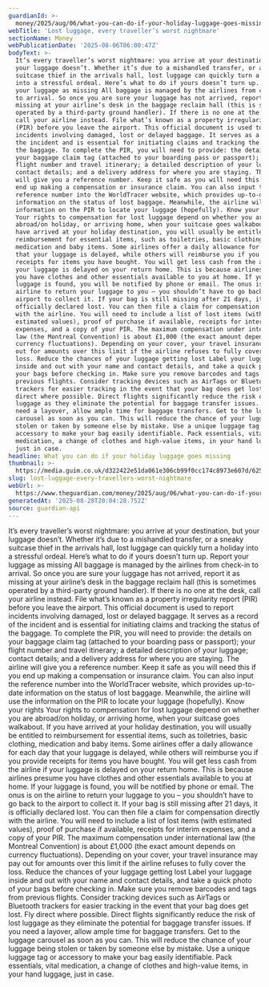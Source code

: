 ```yaml
---
guardianId: >-
  money/2025/aug/06/what-you-can-do-if-your-holiday-luggage-goes-missing-suitcase-airport
webTitle: 'Lost luggage, every traveller’s worst nightmare'
sectionName: Money
webPublicationDate: '2025-08-06T06:00:47Z'
bodyText: >-
  It’s every traveller’s worst nightmare: you arrive at your destination, but
  your luggage doesn’t. Whether it’s due to a mishandled transfer, or a sneaky
  suitcase thief in the arrivals hall, lost luggage can quickly turn a holiday
  into a stressful ordeal. Here’s what to do if yours doesn’t turn up. Report
  your luggage as missing All baggage is managed by the airlines from check-in
  to arrival. So once you are sure your luggage has not arrived, report it as
  missing at your airline’s desk in the baggage reclaim hall (this is sometimes
  operated by a third-party ground handler). If there is no one at the desk,
  call your airline instead. File what’s known as a property irregularity report
  (PIR) before you leave the airport. This official document is used to report
  incidents involving damaged, lost or delayed baggage. It serves as a record of
  the incident and is essential for initiating claims and tracking the status of
  the baggage. To complete the PIR, you will need to provide: the details on
  your baggage claim tag (attached to your boarding pass or passport); your
  flight number and travel itinerary; a detailed description of your luggage;
  contact details; and a delivery address for where you are staying. The airline
  will give you a reference number. Keep it safe as you will need this if you
  end up making a compensation or insurance claim. You can also input the
  reference number into the WorldTracer website, which provides up-to-date
  information on the status of lost baggage. Meanwhile, the airline will use the
  information on the PIR to locate your luggage (hopefully). Know your rights
  Your rights to compensation for lost luggage depend on whether you are
  abroad/on holiday, or arriving home, when your suitcase goes walkabout. If you
  have arrived at your holiday destination, you will usually be entitled to
  reimbursement for essential items, such as toiletries, basic clothing,
  medication and baby items. Some airlines offer a daily allowance for each day
  that your luggage is delayed, while others will reimburse you if you provide
  receipts for items you have bought. You will get less cash from the airline if
  your luggage is delayed on your return home. This is because airlines presume
  you have clothes and other essentials available to you at home. If your
  luggage is found, you will be notified by phone or email. The onus is on the
  airline to return your luggage to you – you shouldn’t have to go back to the
  airport to collect it. If your bag is still missing after 21 days, it is
  officially declared lost. You can then file a claim for compensation directly
  with the airline. You will need to include a list of lost items (with
  estimated values), proof of purchase if available, receipts for interim
  expenses, and a copy of your PIR. The maximum compensation under international
  law (the Montreal Convention) is about £1,000 (the exact amount depends on
  currency fluctuations). Depending on your cover, your travel insurance may pay
  out for amounts over this limit if the airline refuses to fully cover the
  loss. Reduce the chances of your luggage getting lost Label your luggage
  inside and out with your name and contact details, and take a quick photo of
  your bags before checking in. Make sure you remove barcodes and tags from
  previous flights. Consider tracking devices such as AirTags or Bluetooth
  trackers for easier tracking in the event that your bag does get lost. Fly
  direct where possible. Direct flights significantly reduce the risk of lost
  luggage as they eliminate the potential for baggage transfer issues. If you
  need a layover, allow ample time for baggage transfers. Get to the luggage
  carousel as soon as you can. This will reduce the chance of your luggage being
  stolen or taken by someone else by mistake. Use a unique luggage tag or
  accessory to make your bag easily identifiable. Pack essentials, vital
  medication, a change of clothes and high-value items, in your hand luggage,
  just in case.
headline: What you can do if your holiday luggage goes missing
thumbnail: >-
  https://media.guim.co.uk/d322422e51da061e306cb99f0cc174c8973e607d/625_0_3750_3000/500.jpg
slug: lost-luggage-every-travellers-worst-nightmare
webUrl: >-
  https://www.theguardian.com/money/2025/aug/06/what-you-can-do-if-your-holiday-luggage-goes-missing-suitcase-airport
generatedAt: '2025-08-28T20:04:28.752Z'
source: guardian-api
---
```

It’s every traveller’s worst nightmare: you arrive at your destination, but your luggage doesn’t. Whether it’s due to a mishandled transfer, or a sneaky suitcase thief in the arrivals hall, lost luggage can quickly turn a holiday into a stressful ordeal. Here’s what to do if yours doesn’t turn up. Report your luggage as missing All baggage is managed by the airlines from check-in to arrival. So once you are sure your luggage has not arrived, report it as missing at your airline’s desk in the baggage reclaim hall (this is sometimes operated by a third-party ground handler). If there is no one at the desk, call your airline instead. File what’s known as a property irregularity report (PIR) before you leave the airport. This official document is used to report incidents involving damaged, lost or delayed baggage. It serves as a record of the incident and is essential for initiating claims and tracking the status of the baggage. To complete the PIR, you will need to provide: the details on your baggage claim tag (attached to your boarding pass or passport); your flight number and travel itinerary; a detailed description of your luggage; contact details; and a delivery address for where you are staying. The airline will give you a reference number. Keep it safe as you will need this if you end up making a compensation or insurance claim. You can also input the reference number into the WorldTracer website, which provides up-to-date information on the status of lost baggage. Meanwhile, the airline will use the information on the PIR to locate your luggage (hopefully). Know your rights Your rights to compensation for lost luggage depend on whether you are abroad/on holiday, or arriving home, when your suitcase goes walkabout. If you have arrived at your holiday destination, you will usually be entitled to reimbursement for essential items, such as toiletries, basic clothing, medication and baby items. Some airlines offer a daily allowance for each day that your luggage is delayed, while others will reimburse you if you provide receipts for items you have bought. You will get less cash from the airline if your luggage is delayed on your return home. This is because airlines presume you have clothes and other essentials available to you at home. If your luggage is found, you will be notified by phone or email. The onus is on the airline to return your luggage to you – you shouldn’t have to go back to the airport to collect it. If your bag is still missing after 21 days, it is officially declared lost. You can then file a claim for compensation directly with the airline. You will need to include a list of lost items (with estimated values), proof of purchase if available, receipts for interim expenses, and a copy of your PIR. The maximum compensation under international law (the Montreal Convention) is about £1,000 (the exact amount depends on currency fluctuations). Depending on your cover, your travel insurance may pay out for amounts over this limit if the airline refuses to fully cover the loss. Reduce the chances of your luggage getting lost Label your luggage inside and out with your name and contact details, and take a quick photo of your bags before checking in. Make sure you remove barcodes and tags from previous flights. Consider tracking devices such as AirTags or Bluetooth trackers for easier tracking in the event that your bag does get lost. Fly direct where possible. Direct flights significantly reduce the risk of lost luggage as they eliminate the potential for baggage transfer issues. If you need a layover, allow ample time for baggage transfers. Get to the luggage carousel as soon as you can. This will reduce the chance of your luggage being stolen or taken by someone else by mistake. Use a unique luggage tag or accessory to make your bag easily identifiable. Pack essentials, vital medication, a change of clothes and high-value items, in your hand luggage, just in case.
